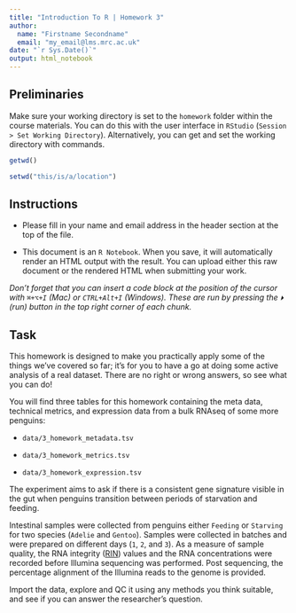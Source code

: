 ```yaml
---
title: "Introduction To R | Homework 3"
author:
  name: "Firstname Secondname"
  email: "my_email@lms.mrc.ac.uk"
date: "`r Sys.Date()`"
output: html_notebook
---
```


## Preliminaries

Make sure your working directory is set to the `homework` folder within the course materials. You can do this with the user interface in `RStudio` (`Session > Set Working Directory`). Alternatively, you can get and set the working directory with commands.

```r
getwd()
```

```r
setwd("this/is/a/location")
```

## Instructions

- Please fill in your name and email address in the header section at the top of the file.

- This document is an `R Notebook`. When you save, it will automatically render an HTML output with the result. You can upload either this raw document or the rendered HTML when submitting your work.

*Don't forget that you can insert a code block at the position of the cursor with `⌘+⌥+I` (Mac) or `CTRL+Alt+I` (Windows). These are run by pressing the `⏵` (run) button in the top right corner of each chunk.*

## Task

This homework is designed to make you practically apply some of the things we've covered so far; it's for you to have a go at doing some active analysis of a real dataset. There are no right or wrong answers, so see what you can do!

You will find three tables for this homework containing the meta data, technical metrics, and expression data from a bulk RNAseq of some more penguins:

- `data/3_homework_metadata.tsv`

- `data/3_homework_metrics.tsv`

- `data/3_homework_expression.tsv`

The experiment aims to ask if there is a consistent gene signature visible in the gut when penguins transition between periods of starvation and feeding.

Intestinal samples were collected from penguins either `Feeding` or `Starving` for two species (`Adelie` and `Gentoo`). Samples were collected in batches and were prepared on different days (`1`, `2`, and `3`). As a measure of sample quality, the RNA integrity ([RIN](https://bmcmolbiol.biomedcentral.com/articles/10.1186/1471-2199-7-3)) values and the RNA concentrations were recorded before Illumina sequencing was performed. Post sequencing, the percentage alignment of the Illumina reads to the genome is provided.

Import the data, explore and QC it using any methods you think suitable, and see if you can answer the researcher's question.
